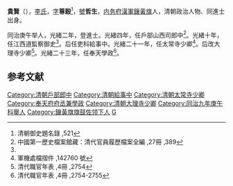 '''貴賢'''（{{bd|1841年| |？}}），[[李氏|李氏]]，[[字|字]]'''尊穀'''<ref name="#1">清朝御史題名錄 ,521</ref>，[[號|號]]'''哲生'''，[[内务府鑲黃旗|内务府漢軍鑲黃旗]]人，清朝政治人物、同進士出身。

同治庚午举人，光緒二年，登進士。光緒四年，任戶部山西司郎中<ref>中國第一歷史檔案館藏：清代官員履歷檔案全編 ,27冊 ,389</ref>。光緒十年，任江西道監察御史<ref name="#1"/>。后任吏科給事中。光緒二十一年，任太常寺少卿<ref>軍機處檔摺件 ,142760 號</ref>。后改大理寺少卿<ref>清代職官年表 ,4冊 ,2754</ref>。光緒二十三年，任奉天學政<ref>清代職官年表 ,4冊 ,2754-2755</ref>。

==参考文献==
{{reflist}}
{{清朝官员小作品}}
{{光緒二年丙子恩科殿試金榜}}
{{DEFAULTSORT:L}}
[[Category:清朝戶部郎中|Category:清朝戶部郎中]]
[[Category:清朝給事中|Category:清朝給事中]]
[[Category:清朝太常寺少卿|Category:清朝太常寺少卿]]
[[Category:奉天府府丞兼學政|Category:奉天府府丞兼學政]]
[[Category:清朝大理寺少卿|Category:清朝大理寺少卿]]
[[Category:同治九年庚午科舉人|Category:同治九年庚午科舉人]]
[[Category:鑲黃旗旗鼓佐领下人|Category:鑲黃旗旗鼓佐领下人]]
[[Category:李姓|G]]